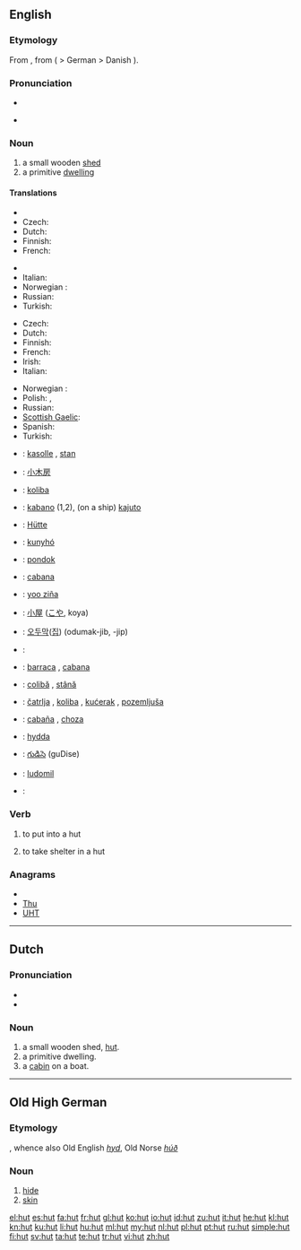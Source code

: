 {{also|Hut|hűt}}
==English==

===Etymology===
From {{etyl|fr}} {{term|hutte||cottage|lang=fr}}, from {{etyl|gmh}} {{term|hütte|lang=gmh}} ( > German {{term|Hütte|lang=de}} > Danish {{term|hytte|lang=da}}).

===Pronunciation===
* {{IPA|/hʌt/}}
* {{audio|en-us-hut.ogg|Audio (US)}}
*: {{rhymes|ʌt}}

===Noun===
{{en-noun}}

# a small wooden [[shed]]
# a primitive [[dwelling]]

====Translations====
{{trans-top|small wooden shed}}
* {{trreq|Armenian}}
* Czech: {{t-|cs|kůlna|f}}
* Dutch: {{t+|nl|hut|f}}
* Finnish: {{t-|fi|vaja}}
* French: {{t+|fr|hutte|f}}
{{trans-mid}}
* {{trreq|Georgian}}
* Italian: {{t+|it|capanna|f}}
* Norwegian : {{t+|no|hytte}}
* Russian: {{t+|ru|хижина|f|tr=xížina}}
* Turkish: {{t+|tr|kulübe}}
{{trans-bottom}}

{{trans-top|primitive dwelling}}
* Czech: {{t-|cs|chata}}
* Dutch: {{t+|nl|hut|f}}
* Finnish: {{t+|fi|maja}}
* French: {{t+|fr|hutte|f}}
* Irish: {{t-|ga|both|f|xs=Irish}}
* Italian: {{t+|it|capanna|f}}
{{trans-mid}}
* Norwegian : {{t+|no|hytte}}
* Polish: {{t+|pl|chata|f}}, {{t+|pl|szałas|m}}
* Russian: {{t+|ru|хижина|f|tr=xížina}}
* [[Scottish Gaelic]]: {{t-|gd|bothan|m|xs=Scottish Gaelic}}
* Spanish: {{t+|es|choza|f}}
* Turkish: {{t+|tr|kulübe}}
{{trans-bottom}}

{{checktrans-top}}
* {{ttbc|Albanian}}: [[kasolle]] {{f}}, [[stan]] {{m}}
* {{ttbc|Chinese}}: [[小木房]]
* {{ttbc|Croatian}}: [[koliba]] {{f}}
* {{ttbc|Esperanto}}: [[kabano]] (1,2), (on a ship) [[kajuto]]
* {{ttbc|German}}: [[Hütte]] {{f}}
* {{ttbc|Hungarian}}: [[kunyhó]]
* {{ttbc|Indonesian}}: [[pondok]]
* {{ttbc|Interlingua}}: [[cabana]]
* {{ttbc|Isthmus Zapotec}}: [[yoo ziña]]
* {{ttbc|Japanese}}: [[小屋]] ([[こや]], koya)
{{trans-mid}}
* {{ttbc|Korean}}: [[오두막]]([[집]]) (odumak-jib, -jip)
* {{ttbc|Kurdish}}: {{ku-Arab|[[کووخ]]}}
* {{ttbc|Portuguese}}: [[barraca]] {{f}}, [[cabana]] {{f}}
* {{ttbc|Romanian}}: [[colibă]] {{f}}, [[stână]] {{f}}
* {{ttbc|Serbian}}: [[čatrlja]] {{f}}, [[koliba]] {{f}}, [[kućerak]] {{m}}, [[pozemljuša]] {{f}}
* {{ttbc|Spanish}}: [[cabaña]] {{f}}, [[choza]] {{f}}
* {{ttbc|Swedish}}: [[hydda]] {{c}}
* {{ttbc|Telugu}}: [[గుడిసె]] (guDise)
* {{ttbc|Volapük}}: [[ludomil]]
* {{subst:ewt}}: {{tø|ewt|hurt}}
{{trans-bottom}}

===Verb===
{{en-verb|hut|t|ed}}

# {{rare|archaic|transitive}} to put into a hut
# {{rare|archaic|intransitive}} to take shelter in a hut

===Anagrams===
* {{alphagram|htu}}
* [[Thu#English|Thu]]
* [[UHT#English|UHT]]

----

==Dutch==

===Pronunciation===
* {{IPA|/hʏ̞t/|lang=nl}}
* {{audio|Nl-hut.ogg|audio}}

===Noun===
{{nl-noun|g1=f|g2=m|hutten|hutje}}

# a small wooden shed, [[#English|hut]].
# a primitive dwelling.
# a [[cabin]] on a boat.

----

==Old High German==

===Etymology===
{{proto|Germanic|hudhiz|lang=goh}}, whence also Old English ''[[hyd]]'', Old Norse ''[[húð]]''

===Noun===
{{goh-noun|g=f|head=hūt}}

# [[hide]]
# [[skin]]

[[el:hut]]
[[es:hut]]
[[fa:hut]]
[[fr:hut]]
[[gl:hut]]
[[ko:hut]]
[[io:hut]]
[[id:hut]]
[[zu:hut]]
[[it:hut]]
[[he:hut]]
[[kl:hut]]
[[kn:hut]]
[[ku:hut]]
[[li:hut]]
[[hu:hut]]
[[ml:hut]]
[[my:hut]]
[[nl:hut]]
[[pl:hut]]
[[pt:hut]]
[[ru:hut]]
[[simple:hut]]
[[fi:hut]]
[[sv:hut]]
[[ta:hut]]
[[te:hut]]
[[tr:hut]]
[[vi:hut]]
[[zh:hut]]